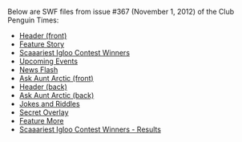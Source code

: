 Below are SWF files from issue #367 (November 1, 2012) of the Club Penguin Times:

*[[Media:News367HeaderFront.swf|Header (front)]]
*[[Media:News36FeatureStory.swf|Feature Story]]
*[[Media:News367SupportStory.swf|Scaaariest Igloo Contest Winners]]
*[[Media:News367UpcomingEvents.swf|Upcoming Events]]
*[[Media:News367NewsFlash.swf|News Flash]]
*[[Media:News367AskAuntArcticFront.swf|Ask Aunt Arctic (front)]]
*[[Media:News367HeaderBack.swf|Header (back)]]
*[[Media:News367AskAuntArcticBack.swf|Ask Aunt Arctic (back)]]
*[[Media:News367JokesAndRiddles.swf|Jokes and Riddles]]
*[[Media:News367SecretOverlay.swf|Secret Overlay]]
*[[Media:News367FeatureMore.swf|Feature More]]
*[[Media:News367SupportMore.swf|Scaaariest Igloo Contest Winners - Results]]

